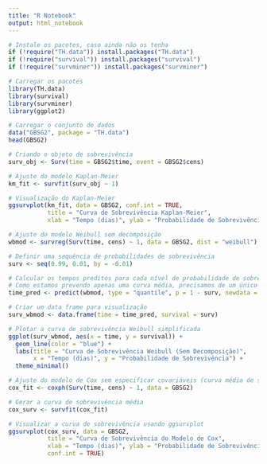 ```yaml
---
title: "R Notebook"
output: html_notebook
---
```


```r
# Instale os pacotes, caso ainda não os tenha
if (!require("TH.data")) install.packages("TH.data")
if (!require("survival")) install.packages("survival")
if (!require("survminer")) install.packages("survminer")

# Carregar os pacotes
library(TH.data)
library(survival)
library(survminer)
library(ggplot2)

# Carregar o conjunto de dados
data("GBSG2", package = "TH.data")
head(GBSG2)
```
```r
# Criando o objeto de sobrevivência
surv_obj <- Surv(time = GBSG2$time, event = GBSG2$cens)

# Ajuste do modelo Kaplan-Meier
km_fit <- survfit(surv_obj ~ 1)

# Visualização do Kaplan-Meier
ggsurvplot(km_fit, data = GBSG2, conf.int = TRUE, 
           title = "Curva de Sobrevivência Kaplan-Meier",
           xlab = "Tempo (dias)", ylab = "Probabilidade de Sobrevivência")
```

```r
# Ajuste do modelo Weibull sem decomposição
wbmod <- survreg(Surv(time, cens) ~ 1, data = GBSG2, dist = "weibull")

# Definir uma sequência de probabilidades de sobrevivência
surv <- seq(0.99, 0.01, by = -0.01)

# Calcular os tempos preditos para cada nível de probabilidade de sobrevivência
# Como estamos prevendo apenas uma curva média, precisamos de um único conjunto de predições
time_pred <- predict(wbmod, type = "quantile", p = 1 - surv, newdata = data.frame(1))

# Criar um data frame para visualização
surv_wbmod <- data.frame(time = time_pred, survival = surv)

# Plotar a curva de sobrevivência Weibull simplificada
ggplot(surv_wbmod, aes(x = time, y = survival)) +
  geom_line(color = "blue") +
  labs(title = "Curva de Sobrevivência Weibull (Sem Decomposição)",
       x = "Tempo (dias)", y = "Probabilidade de Sobrevivência") +
  theme_minimal()
```

```r
# Ajuste do modelo de Cox sem especificar covariáveis (curva média de sobrevivência)
cox_fit <- coxph(Surv(time, cens) ~ 1, data = GBSG2)

# Gerar a curva de sobrevivência média
cox_surv <- survfit(cox_fit)

# Visualizar a curva de sobrevivência usando ggsurvplot
ggsurvplot(cox_surv, data = GBSG2, 
           title = "Curva de Sobrevivência do Modelo de Cox",
           xlab = "Tempo (dias)", ylab = "Probabilidade de Sobrevivência",
           conf.int = TRUE)
```
